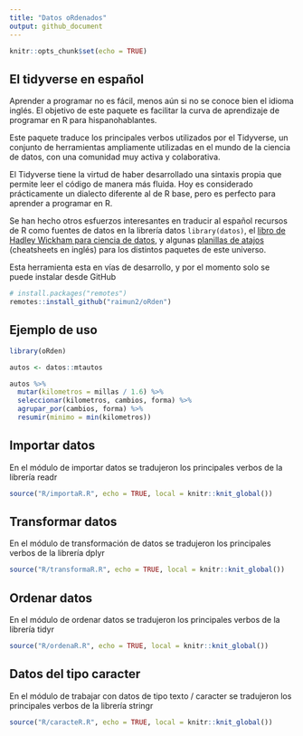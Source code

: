 ```yaml
---
title: "Datos oRdenados"
output: github_document
---
```


```r
knitr::opts_chunk$set(echo = TRUE)
```

## El tidyverse en español

Aprender a programar no es fácil, menos aún si no se conoce bien el idioma inglés. El objetivo de este paquete es facilitar la curva de aprendizaje de programar en R para hispanohablantes. 

Este paquete traduce los principales verbos utilizados por el Tidyverse, un conjunto de herramientas ampliamente utilizadas en el mundo de la ciencia de datos, con una comunidad muy activa y colaborativa. 

El Tidyverse tiene la virtud de haber desarrollado una sintaxis propia que permite leer el código de manera más fluida. Hoy es considerado prácticamente un dialecto diferente al de R base, pero es perfecto para aprender a programar en R.

Se han hecho otros esfuerzos interesantes en traducir al español recursos de R como fuentes de datos en la librería datos `library(datos)`, el [libro de Hadley Wickham para ciencia de datos](https://es.r4ds.hadley.nz/), y algunas [planillas de atajos](https://www.rstudio.com/resources/cheatsheets/) (cheatsheets en inglés) para los distintos paquetes de este universo.

Esta herramienta esta en vías de desarrollo, y por el momento solo se puede instalar desde GitHub

``` r
# install.packages("remotes")
remotes::install_github("raimun2/oRden")
```
## Ejemplo de uso 

```r

library(oRden)

autos <- datos::mtautos

autos %>% 
  mutar(kilometros = millas / 1.6) %>% 
  seleccionar(kilometros, cambios, forma) %>% 
  agrupar_por(cambios, forma) %>% 
  resumir(minimo = min(kilometros))

```

## Importar datos

En el módulo de importar datos se tradujeron los principales verbos de la librería readr

```r

source("R/importaR.R", echo = TRUE, local = knitr::knit_global())

```


## Transformar datos 

En el módulo de transformación de datos se tradujeron los principales verbos de la librería dplyr

```r

source("R/transformaR.R", echo = TRUE, local = knitr::knit_global())

```

## Ordenar datos

En el módulo de ordenar datos se tradujeron los principales verbos de la librería tidyr

```r

source("R/ordenaR.R", echo = TRUE, local = knitr::knit_global())

```

## Datos del tipo caracter

En el módulo de trabajar con datos de tipo texto / caracter se tradujeron los principales verbos de la librería stringr

```r

source("R/caracteR.R", echo = TRUE, local = knitr::knit_global())

```
